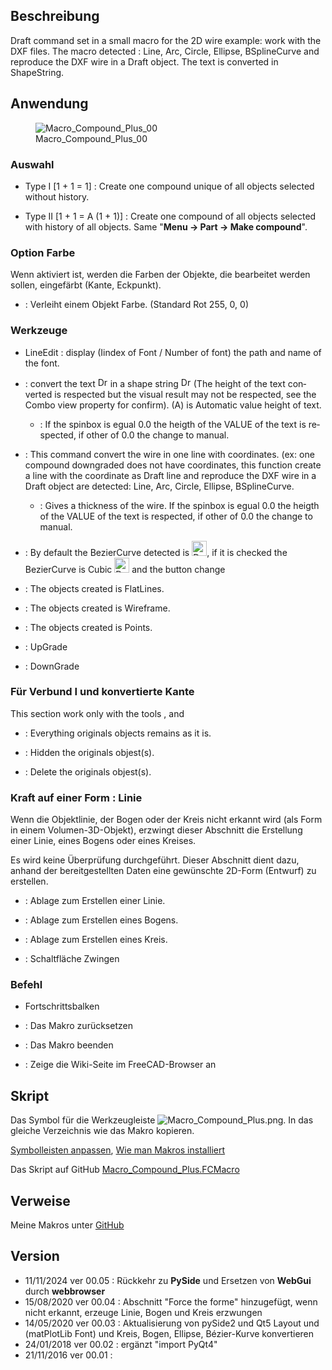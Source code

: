 <languages/>

{{Macro/de
|Name=Verbund Plus
|Icon=Macro_Compound_Plus.png
|Description=Draft Befehlssatz in einem kleinen Makro für das 2D-Linienzug-Beispiel: Funktioniert mit DXF-Dateien. Das Makro erkennt: Linien, Bögen, Kreise, Ellipsen, BSplineKurven und reproduziert die DXF-Linienzüge als Draft-Objekte. Der Text wird in Draft Textform umgewandelt.
|Author=Mario52
|Version=00.05
|Date=2024-11-11
|FCVersion= 0.21.2 und neuer
|Download=[https://wiki.freecad.org/images/f/fd/Macro_Compound_Plus.png Werkzeugleisten-Symbol]
}}

<span id="Description"></span>
==Beschreibung==

<div lang="en" dir="ltr" class="mw-content-ltr">
Draft command set in a small macro for the 2D wire example: work with the DXF files. The macro detected : Line, Arc, Circle, Ellipse, BSplineCurve and reproduce the DXF wire in a Draft object. The text is converted in ShapeString.
</div>

<div lang="en" dir="ltr" class="mw-content-ltr">
{{Codeextralink|https://gist.githubusercontent.com/mario52a/7be361a8c489deec918f664fdcfc4394/raw/2d12268123cbd38a3fba10fff1c7f35837cd3325/Macro_Compound_Plus.FCMacro}}
</div>

<span id="Usage"></span>
==Anwendung==

[[File:Macro Compound Plus 00.png|Macro_Compound_Plus_00]]

<span id="Choice"></span>
===Auswahl===

<div lang="en" dir="ltr" class="mw-content-ltr">
*{{Button|[[Image:Part_Compound.svg|16px]] Compound I}} Type I [1 + 1 = 1] : Create one compound unique of all objects selected without history.
*{{Button|[[Image:Part_Compound.svg|16px]] Compound II}} Type II [1 + 1 = A (1 + 1)] : Create one compound of all objects selected with history of all objects. Same "'''Menu → Part → Make compound'''".
</div>

<span id="{{CheckBox}}_Option_color"></span>
==={{CheckBox}} Option Farbe===

Wenn {{CheckBox}} aktiviert ist, werden die Farben der Objekte, die bearbeitet werden sollen, eingefärbt (Kante, Eckpunkt). 
*{{Button|{{ColoredText|#ff0000|[[Image:Workbench_Image.svg|16px]] Farbe}} }} : Verleiht einem Objekt Farbe. (Standard Rot 255, 0, 0)

<span id="Tools"></span>
===Werkzeuge===

<div lang="en" dir="ltr" class="mw-content-ltr">
* LineEdit : display (Iindex of Font / Number of font) the path and name of the font.
*{{Button|[[File:Draft_Text.svg|16px]] Convert Text (A)}} : convert the text  [[File:Draft_Text.svg|16px]] in a shape string [[File:Draft_ShapeString.svg|16px]] (The height of the text converted is respected but the visual result may not be respected, see the Combo view property for confirm). (A) is Automatic value height of text.
**{{SpinBox|0,00 Auto}} : If the spinbox is egual 0.0 the heigth of the VALUE of the text is respected, if other of 0.0 the {{Button|[[File:Draft_Text.svg|16px]] Convert Text (A)}} change to {{Button|[[File:Draft_Text.svg|16px]] Convert Text (M)}} manual.
</div>

<div lang="en" dir="ltr" class="mw-content-ltr">
*{{Button|[[File:Draft_Line.svg|16px]] Convert Wire (A)}} : This command convert the wire in one line with coordinates. (ex: one compound downgraded does not have coordinates, this function create a line with the coordinate as Draft line and reproduce the DXF wire in a Draft object are detected: Line, Arc, Circle, Ellipse, BSplineCurve. 
**{{SpinBox|0,00 Auto}} : Gives a thickness of the wire. If the spinbox is egual 0.0 the heigth of the VALUE of the text is respected, if other of 0.0 the {{Button|[[Image:Draft_Line.svg|16px]] Convert Wire (A)}} change to {{Button|Convert Wire (M)}} manual.
*{{CheckBox|[[Image:Draft_BezCurve.svg|16px]] BezierCurve}} : By default the BezierCurve detected is [[Image:Draft_BezCurve.svg|24px]], if it is checked the BezierCurve is Cubic [[Image:Draft_CubicBezCurve.svg|24px]] and the button change {{CheckBox|TRUE|[[Image:Draft_CubicBezCurve.svg|16px]] Cubic BezierCurve}}
</div>

<div lang="en" dir="ltr" class="mw-content-ltr">
*{{RadioButton|TRUE|[[Image:Std_DrawStyleFlatLines.svg|16px]] FlatLines}} : The objects created is FlatLines.
*{{RadioButton|[[Image:Std_DrawStyleWireFrame.svg|16px]] Wireframe}} : The objects created is Wireframe.
*{{RadioButton|[[Image:Std_DrawStylePoints.svg|16px]] Points}} : The objects created is Points.
*{{Button|[[File:Draft_Upgrade.svg|16px]] UpGrade}} : UpGrade 
*{{Button|[[File:Draft_Downgrade.svg|16px]] DownGrade}} : DownGrade
</div>

<span id="For_Compound_I_and_Convert_Edge"></span>
===Für Verbund I und konvertierte Kante===

<div lang="en" dir="ltr" class="mw-content-ltr">
This section work only with the tools {{Button|[[Image:Part_Compound.svg|16px]] Compound I}},  {{Button|[[File:Draft_Text.svg|16px]] Convert Text (A)}} and {{Button|[[File:Draft_Line.svg|16px]] Convert Wire (A)}}
*{{RadioButton|TRUE|None}} : Everything originals objects remains as it is.
*{{RadioButton|Hidden original objest(s)}} : Hidden the originals objest(s).
*{{RadioButton|Delete original objest(s)}} : Delete the originals objest(s).
</div>

<span id="Force_on_a_form_:_Line"></span>
===Kraft auf einer Form : Linie===

Wenn die Objektlinie, der Bogen oder der Kreis nicht erkannt wird (als Form in einem Volumen-3D-Objekt), erzwingt dieser Abschnitt die Erstellung einer Linie, eines Bogens oder eines Kreises.

Es wird keine Überprüfung durchgeführt. Dieser Abschnitt dient dazu, anhand der bereitgestellten Daten eine gewünschte 2D-Form (Entwurf) zu erstellen.

*{{RadioButton|TRUE|[[Image:Draft_Line.svg|16px]] Linien}} : Ablage zum Erstellen einer Linie.
*{{RadioButton|[[Image:Draft_Arc.svg|16px]] Bögen}} : Ablage zum Erstellen eines Bogens.
*{{RadioButton|[[Image:Draft_Circle.svg|16px]] Kreise}} : Ablage zum Erstellen eines Kreis.
*{{Button|[[Image:Draft_Line.svg|16px]] Auf Linie zwingen}} : Schaltfläche Zwingen

<span id="Command"></span>
===Befehl===

*Fortschrittsbalken
*{{Button|Zurücksetzen}} : Das Makro zurücksetzen
*{{Button|Beenden}} : Das Makro beenden
*{{Button|Hilfe}} : Zeige die Wiki-Seite im FreeCAD-Browser an

<span id="Script"></span>
==Skript==

Das Symbol für die Werkzeugleiste [[File:Macro Compound Plus.png]]. In das gleiche Verzeichnis wie das Makro kopieren.  

[[Customize_Toolbars/de|Symbolleisten anpassen]], [[How_to_install_macros/de|Wie man Makros installiert]]

Das Skript auf GitHub [https://gist.github.com/mario52a/7be361a8c489deec918f664fdcfc4394 Macro_Compound_Plus.FCMacro]

<span id="Links"></span>
==Verweise==

Meine Makros unter  [https://gist.github.com/mario52a GitHub]

==Version==

*11/11/2024 ver 00.05 : Rückkehr zu '''PySide''' und Ersetzen von '''WebGui''' durch '''webbrowser'''
*15/08/2020 ver 00.04 : Abschnitt "Force the forme" hinzugefügt, wenn nicht erkannt, erzeuge Linie, Bogen und Kreis erzwungen
*14/05/2020 ver 00.03 : Aktualisierung von pySide2 und Qt5 Layout und (matPlotLib Font) und Kreis, Bogen, Ellipse, Bézier-Kurve konvertieren
*24/01/2018 ver 00.02 : ergänzt "import PyQt4"
*21/11/2016 ver 00.01 :
